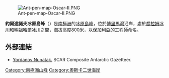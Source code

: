 [[Image:Ant-pen-map-Oscar-II.PNG|thumb]]

{{coord|65|11|32|S|62|10|01|W|display=title}}

'''約爾達諾夫冰原島峰'''（{{lang-en|Yordanov Nunatak}}）是[[南極洲|南極洲]]的[[冰原島峰|冰原島峰]]，位於[[博里馬灣|博里馬灣]]沿岸，處於[[喬拉姆冰川|喬拉姆冰川]]和[[明祖哈爾冰川|明祖哈爾冰川]]之間，海拔高度800米，以[[保加利亞|保加利亞]]的工程師命名。

==外部連結==
* [https://data.aad.gov.au/aadc/gaz/scar/display_name.cfm?gaz_id=137414 Yordanov Nunatak.] {{Wayback|url=https://data.aad.gov.au/aadc/gaz/scar/display_name.cfm?gaz_id=137414 |date=20131005002338 }} SCAR Composite Antarctic Gazetteer.

{{DEFAULTSORT:Yordanov Nunatak}}
[[Category:南極洲山峰|Category:南極洲山峰]]
[[Category:奧斯卡二世海岸|Category:奧斯卡二世海岸]]


{{OscarIICoast-geo-stub}}